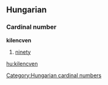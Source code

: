 ==Hungarian==
===Cardinal number===
'''kilencven'''
# [[ninety]]

[[Category:Hungarian cardinal numbers]]
[[hu:kilencven]]